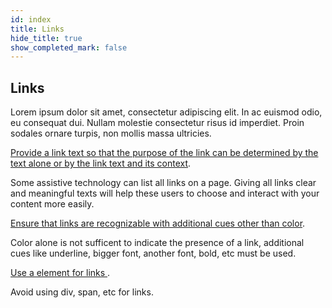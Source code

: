 ```yaml
---
id: index
title: Links
hide_title: true
show_completed_mark: false
---
```



<Card icon="⛓">

## Links

Lorem ipsum dolor sit amet, consectetur adipiscing elit. In ac euismod odio, eu consequat dui. Nullam molestie consectetur risus id imperdiet. Proin sodales ornare turpis, non mollis massa ultricies.

</Card>

<CategoryItem id="link-text">

[Provide a link text so that the purpose of the link can be determined by the text alone or by the link text and its context](link-text.md).

Some assistive technology can list all links on a page. Giving all links clear and meaningful texts will help these users to choose and interact with your content more easily.

</CategoryItem>

<CategoryItem id="link-styling">

[Ensure that links are recognizable with additional cues other than color](link-styling.md).

Color alone is not sufficent to indicate the presence of a link, additional cues like underline, bigger font, another font, bold, etc must be used.

</CategoryItem>

<CategoryItem id="link-element">

[Use a element for links ](link-element.md).

Avoid using div, span, etc for links.

</CategoryItem>
